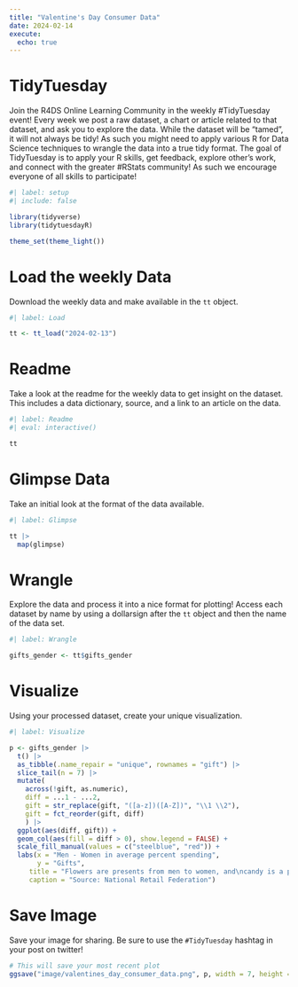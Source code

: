 ```yaml
---
title: "Valentine's Day Consumer Data"
date: 2024-02-14
execute: 
  echo: true
---
```


# TidyTuesday

Join the R4DS Online Learning Community in the weekly #TidyTuesday event!
Every week we post a raw dataset, a chart or article related to that dataset, and ask you to explore the data.
While the dataset will be “tamed”, it will not always be tidy! As such you might need to apply various R for Data Science techniques to wrangle the data into a true tidy format.
The goal of TidyTuesday is to apply your R skills, get feedback, explore other’s work, and connect with the greater #RStats community!
As such we encourage everyone of all skills to participate!

```r
#| label: setup
#| include: false

library(tidyverse)
library(tidytuesdayR)

theme_set(theme_light())
```

# Load the weekly Data

Download the weekly data and make available in the `tt` object.

```r
#| label: Load

tt <- tt_load("2024-02-13")
```

# Readme

Take a look at the readme for the weekly data to get insight on the dataset.
This includes a data dictionary, source, and a link to an article on the data.

```r
#| label: Readme
#| eval: interactive()

tt

```

# Glimpse Data

Take an initial look at the format of the data available.

```r
#| label: Glimpse

tt |> 
  map(glimpse)

```

# Wrangle

Explore the data and process it into a nice format for plotting! Access each dataset by name by using a dollarsign after the `tt` object and then the name of the data set.

```r
#| label: Wrangle

gifts_gender <- tt$gifts_gender
```

# Visualize

Using your processed dataset, create your unique visualization.

```r
#| label: Visualize

p <- gifts_gender |> 
  t() |> 
  as_tibble(.name_repair = "unique", rownames = "gift") |> 
  slice_tail(n = 7) |> 
  mutate(
    across(!gift, as.numeric),
    diff = ...1 - ...2,
    gift = str_replace(gift, "([a-z])([A-Z])", "\\1 \\2"),
    gift = fct_reorder(gift, diff)
    ) |> 
  ggplot(aes(diff, gift)) +
  geom_col(aes(fill = diff > 0), show.legend = FALSE) +
  scale_fill_manual(values = c("steelblue", "red")) +
  labs(x = "Men - Women in average percent spending",
       y = "Gifts",
     title = "Flowers are presents from men to women, and\ncandy is a present from women to men in Valentine's Day",
     caption = "Source: National Retail Federation")
```

# Save Image

Save your image for sharing. Be sure to use the `#TidyTuesday` hashtag in your post on twitter! 

```r

# This will save your most recent plot
ggsave("image/valentines_day_consumer_data.png", p, width = 7, height = 4)

```
